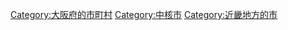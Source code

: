 {{DEFAULTSORT:Yao-shi}}
[[Category:大阪府的市町村|Category:大阪府的市町村]]
[[Category:中核市|Category:中核市]]
[[Category:近畿地方的市|Category:近畿地方的市]]